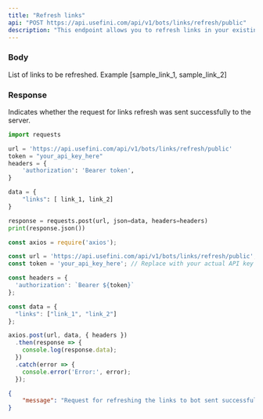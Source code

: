 ```yaml
---
title: "Refresh links"
api: "POST https://api.usefini.com/api/v1/bots/links/refresh/public"
description: "This endpoint allows you to refresh links in your existing bot"
---
```


### Body

<ParamField body="links" type="string" required>
List of links to be refreshed. Example [sample_link_1, sample_link_2]
</ParamField>

### Response

<ResponseField name="message" type="string">
  Indicates whether the request for links refresh was sent successfully to the server.
</ResponseField>


<RequestExample>

```python Example Request- Python
import requests

url = 'https://api.usefini.com/api/v1/bots/links/refresh/public'
token = "your_api_key_here"
headers = {
    'authorization': 'Bearer token',
}

data = {
    "links": [ link_1, link_2]
}

response = requests.post(url, json=data, headers=headers)
print(response.json())
```

```javascript Example Request- Node.js
const axios = require('axios');

const url = 'https://api.usefini.com/api/v1/bots/links/refresh/public';
const token = 'your_api_key_here'; // Replace with your actual API key

const headers = {
  'authorization': `Bearer ${token}`
};

const data = {
  "links": ["link_1", "link_2"]
};

axios.post(url, data, { headers })
  .then(response => {
    console.log(response.data);
  })
  .catch(error => {
    console.error('Error:', error);
  });
```

</RequestExample>

<ResponseExample>

```json Response
{
    "message": "Request for refreshing the links to bot sent successfully",
}
```

</ResponseExample>
